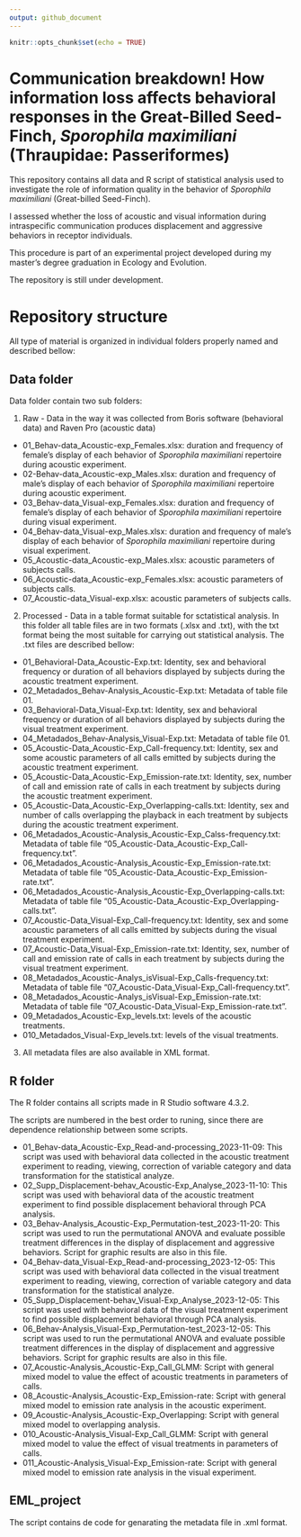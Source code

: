 ```yaml
---
output: github_document
---
```


```r
knitr::opts_chunk$set(echo = TRUE)
```

# Communication breakdown! How information loss affects behavioral responses in the Great-Billed Seed-Finch, *Sporophila maximiliani* (Thraupidae: Passeriformes) 

This repository contains all data and R script of statistical analysis used to investigate the role of information quality in the behavior of *Sporophila maximiliani* (Great-billed Seed-Finch). 

I assessed whether the loss of acoustic and visual information during intraspecific communication produces displacement and aggressive behaviors in receptor individuals. 

This procedure is part of an experimental project developed during my master’s degree graduation in Ecology and Evolution. 

The repository is still under development.

# Repository structure

All type of material is organized in individual folders properly named and described bellow:

## Data folder

Data folder contain two sub folders:

1. Raw - Data in the way it was collected from Boris software (behavioral data) and Raven Pro (acoustic data)

* 01_Behav-data_Acoustic-exp_Females.xlsx: duration and frequency of female's display of each behavior of *Sporophila maximiliani* repertoire during acoustic experiment. 
* 02-Behav-data_Acoustic-exp_Males.xlsx: duration and frequency of male's display of each behavior of *Sporophila maximiliani* repertoire during acoustic experiment.
* 03_Behav-data_Visual-exp_Females.xlsx: duration and frequency of female's display of each behavior of *Sporophila maximiliani* repertoire during visual experiment.
* 04_Behav-data_Visual-exp_Males.xlsx: duration and frequency of male's display of each behavior of *Sporophila maximiliani* repertoire during visual experiment.
* 05_Acoustic-data_Acoustic-exp_Males.xlsx: acoustic parameters of subjects calls.
* 06_Acoustic-data_Acoustic-exp_Females.xlsx: acoustic parameters of subjects calls.
* 07_Acoustic-data_Visual-exp.xlsx: acoustic parameters of subjects calls.

2. Processed - Data in a table format suitable  for sctatistical analysis. In this folder all table files are in two formats (.xlsx and .txt), with the txt format being the most suitable for carrying out statistical analysis. The .txt files are described bellow:

* 01_Behavioral-Data_Acoustic-Exp.txt: Identity, sex and behavioral frequency or duration of all behaviors displayed by subjects during the acoustic treatment experiment.
* 02_Metadados_Behav-Analysis_Acoustic-Exp.txt: Metadata of table file 01.
* 03_Behavioral-Data_Visual-Exp.txt: Identity, sex and behavioral frequency or duration of all behaviors displayed by subjects during the visual treatment experiment.
* 04_Metadados_Behav-Analysis_Visual-Exp.txt: Metadata of table file 01.
* 05_Acoustic-Data_Acoustic-Exp_Call-frequency.txt: Identity, sex and some acoustic parameters of all calls emitted by subjects during the acoustic treatment experiment.
* 05_Acoustic-Data_Acoustic-Exp_Emission-rate.txt: Identity, sex, number of call and emission rate of calls in each treatment by subjects during the acoustic treatment experiment.
* 05_Acoustic-Data_Acoustic-Exp_Overlapping-calls.txt: Identity, sex and number of calls overlapping the playback in each treatment by subjects during the acoustic treatment experiment.
* 06_Metadados_Acoustic-Analysis_Acoustic-Exp_Calss-frequency.txt: Metadata of table file "05_Acoustic-Data_Acoustic-Exp_Call-frequency.txt".
* 06_Metadados_Acoustic-Analysis_Acoustic-Exp_Emission-rate.txt: Metadata of table file "05_Acoustic-Data_Acoustic-Exp_Emission-rate.txt".
* 06_Metadados_Acoustic-Analysis_Acoustic-Exp_Overlapping-calls.txt: Metadata of table file "05_Acoustic-Data_Acoustic-Exp_Overlapping-calls.txt".
* 07_Acoustic-Data_Visual-Exp_Call-frequency.txt: Identity, sex and some acoustic parameters of all calls emitted by subjects during the visual treatment experiment.
* 07_Acoustic-Data_Visual-Exp_Emission-rate.txt: Identity, sex, number of call and emission rate of calls in each treatment by subjects during the visual treatment experiment.
* 08_Metadados_Acoustic-Analys_isVisual-Exp_Calls-frequency.txt: Metadata of table file "07_Acoustic-Data_Visual-Exp_Call-frequency.txt".
* 08_Metadados_Acoustic-Analys_isVisual-Exp_Emission-rate.txt: Metadata of table file "07_Acoustic-Data_Visual-Exp_Emission-rate.txt".
* 09_Metadados_Acoustic-Exp_levels.txt: levels of the acoustic treatments.
* 010_Metadados_Visual-Exp_levels.txt: levels of the visual treatments. 


3. All metadata files are also available in XML format.  

## R folder

The R folder contains all scripts made in R Studio software 4.3.2. 

The scripts are numbered in the best order to runing, since there are dependence relationship between some scripts. 

* 01_Behav-data_Acoustic-Exp_Read-and-processing_2023-11-09: This script was used with behavioral data collected in the acoustic treatment experiment to reading, viewing, correction of variable category and data transformation for the statistical analyze. 
* 02_Supp_Displacement-behav_Acoustic-Exp_Analyse_2023-11-10: This script was used with behavioral data of the acoustic treatment experiment to find possible displacement behavioral through PCA analysis.
* 03_Behav-Analysis_Acoustic-Exp_Permutation-test_2023-11-20: This script was used to run the permutational ANOVA and evaluate possible treatment differences in the display of displacement and aggressive behaviors. Script for graphic results are also in this file.
* 04_Behav-data_Visual-Exp_Read-and-processing_2023-12-05: This script was used with behavioral data collected in the visual treatment experiment to reading, viewing, correction of variable category and data transformation for the statistical analyze.
* 05_Supp_Displacement-behav_Visual-Exp_Analyse_2023-12-05: This script was used with behavioral data of the visual treatment experiment to find possible displacement behavioral through PCA analysis.
* 06_Behav-Analysis_Visual-Exp_Permutation-test_2023-12-05: This script was used to run the permutational ANOVA and evaluate possible treatment differences in the display of displacement and aggressive behaviors. Script for graphic results are also in this file.
* 07_Acoustic-Analysis_Acoustic-Exp_Call_GLMM: Script with general mixed model to value the effect of acoustic treatments in parameters of calls. 
* 08_Acoustic-Analysis_Acoustic-Exp_Emission-rate: Script with general mixed model to emission rate analysis in the acoustic experiment. 
* 09_Acoustic-Analysis_Acoustic-Exp_Overlapping: Script with general mixed model to overlapping analysis.
* 010_Acoustic-Analysis_Visual-Exp_Call_GLMM: Script with general mixed model to value the effect of visual treatments in parameters of calls. 
* 011_Acoustic-Analysis_Visual-Exp_Emission-rate: Script with general mixed model to emission rate analysis in the visual experiment. 

## EML_project

The script contains de code for genarating the metadata file in .xml format. 